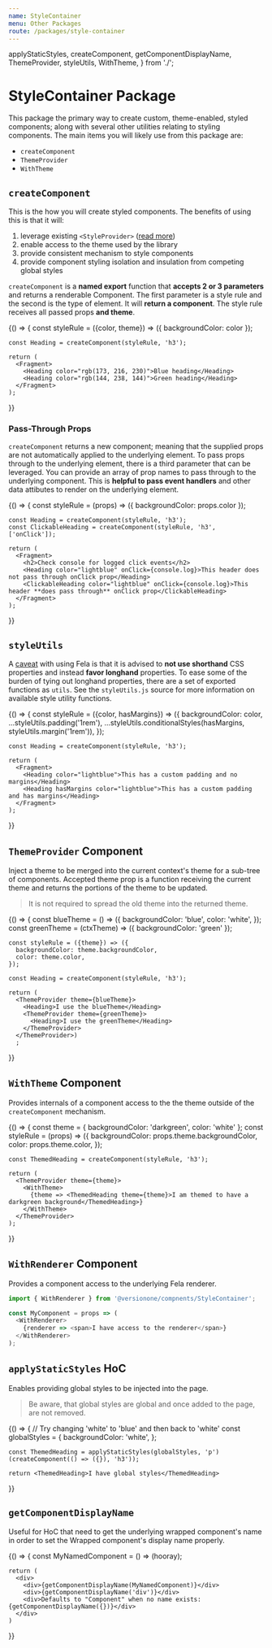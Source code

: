 ```yaml
---
name: StyleContainer
menu: Other Packages
route: /packages/style-container
---
```


  applyStaticStyles,
  createComponent,
  getComponentDisplayName,
  ThemeProvider,
  styleUtils,
  WithTheme,
} from './';

# StyleContainer Package

This package the primary way to create custom, theme-enabled, styled components; along with several other utilities relating to styling components. The main items you will likely use from this package are:

- `createComponent`
- `ThemeProvider`
- `WithTheme`

## `createComponent`

This is the how you will create styled components. The benefits of using this is that it will:

1. leverage existing `<StyleProvider>` ([read more](/packages/style-provider))
2. enable access to the theme used by the library
3. provide consistent mechanism to style components
4. provide component styling isolation and insulation from competing global styles

`createComponent` is a **named export** function that **accepts 2 or 3 parameters** and returns a renderable Component. The first parameter is a style rule and the second is the type of element. It will **return a component**. The style rule receives all passed props **and theme**.

<Playground data-test="createComponent">
  {() => {
    const styleRule = ({color, theme}) => ({
      backgroundColor: color
    });

    const Heading = createComponent(styleRule, 'h3');

    return (
      <Fragment>
        <Heading color="rgb(173, 216, 230)">Blue heading</Heading>
        <Heading color="rgb(144, 238, 144)">Green heading</Heading>
      </Fragment>
    );

}}

</Playground>

### Pass-Through Props

`createComponent` returns a new component; meaning that the supplied props are not automatically applied to the underlying element. To pass props through to the underlying element, there is a third parameter that can be leveraged. You can provide an array of prop names to pass through to the underlying component. This is **helpful to pass event handlers** and other data attibutes to render on the underlying element.

<Playground>
  {() => {
    const styleRule = (props) => ({
      backgroundColor: props.color
    });

    const Heading = createComponent(styleRule, 'h3');
    const ClickableHeading = createComponent(styleRule, 'h3', ['onClick']);

    return (
      <Fragment>
        <h2>Check console for logged click events</h2>
        <Heading color="lightblue" onClick={console.log}>This header does not pass through onClick prop</Heading>
        <ClickableHeading color="lightblue" onClick={console.log}>This header **does pass through** onClick prop</ClickableHeading>
      </Fragment>
    );

}}

</Playground>

## `styleUtils`

A [caveat](http://fela.js.org/docs/introduction/Caveats.html) with using Fela is that it is advised to **not use shorthand** CSS properties and instead **favor longhand** properties. To ease some of the burden of tying out longhand properties, there are a set of exported functions as `utils`. See the `styleUtils.js` source for more information on available style utility functions.

<Playground>
  {() => {
    const styleRule = ({color, hasMargins}) => ({
        backgroundColor: color,
        ...styleUtils.padding('1rem'),
        ...styleUtils.conditionalStyles(hasMargins, styleUtils.margin('1rem')),
  });

    const Heading = createComponent(styleRule, 'h3');

    return (
      <Fragment>
        <Heading color="lightblue">This has a custom padding and no margins</Heading>
        <Heading hasMargins color="lightblue">This has a custom padding and has margins</Heading>
      </Fragment>
    );

}}

</Playground>

## `ThemeProvider` Component

Inject a theme to be merged into the current context's theme for a sub-tree of components. Accepted theme prop is a function receiving the current theme and returns the portions of the theme to be updated.

> It is not required to spread the old theme into the returned theme.

<Playground>
  {() => {
    const blueTheme = () => ({
      backgroundColor: 'blue',
      color: 'white',
    });
    const greenTheme = (ctxTheme) => ({
      backgroundColor: 'green'
    });

    const styleRule = ({theme}) => ({
      backgroundColor: theme.backgroundColor,
      color: theme.color,
    });

    const Heading = createComponent(styleRule, 'h3');

    return (
      <ThemeProvider theme={blueTheme}>
        <Heading>I use the blueTheme</Heading>
        <ThemeProvider theme={greenTheme}>
          <Heading>I use the greenTheme</Heading>
        </ThemeProvider>
      </ThemeProvider>)
      ;

}}

</Playground>

## `WithTheme` Component

Provides internals of a component access to the the theme outside of the `createComponent` mechanism.

<Playground>
  {() => {
    const theme  = {
      backgroundColor: 'darkgreen',
      color: 'white'
    };
    const styleRule = (props) => ({
      backgroundColor: props.theme.backgroundColor,
      color: props.theme.color,
    });

    const ThemedHeading = createComponent(styleRule, 'h3');

    return (
      <ThemeProvider theme={theme}>
        <WithTheme>
          {theme => <ThemedHeading theme={theme}>I am themed to have a darkgreen background</ThemedHeading>}
        </WithTheme>
      </ThemeProvider>
    );

}}

</Playground>

## `WithRenderer` Component

Provides a component access to the underlying Fela renderer.

```js
import { WithRenderer } from '@versionone/compnents/StyleContainer';

const MyComponent = props => (
  <WithRenderer>
    {renderer => <span>I have access to the renderer</span>}
  </WithRenderer>
);
```

## `applyStaticStyles` HoC

Enables providing global styles to be injected into the page.

> Be aware, that global styles are global and once added to the page, are not removed.

<Playground>
  {() => {
    // Try changing 'white' to 'blue' and then back to 'white'
    const globalStyles = {
      backgroundColor: 'white',
    };

    const ThemedHeading = applyStaticStyles(globalStyles, 'p')(createComponent(() => ({}), 'h3'));

    return <ThemedHeading>I have global styles</ThemedHeading>

}}

</Playground>

## `getComponentDisplayName`

Useful for HoC that need to get the underlying wrapped component's name in order to set the Wrapped component's display name properly.

<Playground>
  {() => {
    const MyNamedComponent = () => (<span>hooray</span>);

    return (
      <div>
        <div>{getComponentDisplayName(MyNamedComponent)}</div>
        <div>{getComponentDisplayName('div')}</div>
        <div>Defaults to "Component" when no name exists: {getComponentDisplayName({})}</div>
      </div>
    )

}}

</Playground>
